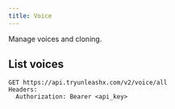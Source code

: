 ```yaml
---
title: Voice
---
```


Manage voices and cloning.

## List voices

```
GET https://api.tryunleashx.com/v2/voice/all
Headers:
  Authorization: Bearer <api_key>
``` 